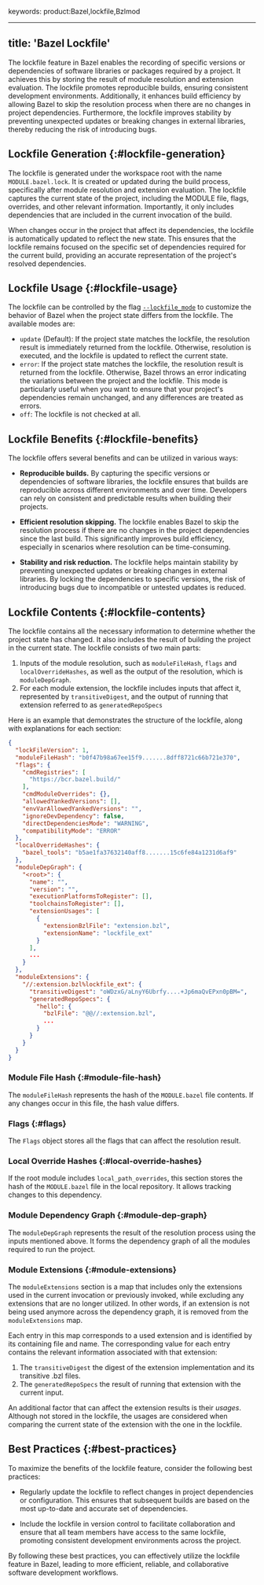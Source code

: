 keywords: product:Bazel,lockfile,Bzlmod

---
title: 'Bazel Lockfile'
---

The lockfile feature in Bazel enables the recording of specific versions or
dependencies of software libraries or packages required by a project. It
achieves this by storing the result of module resolution and extension
evaluation. The lockfile promotes reproducible builds, ensuring consistent
development environments. Additionally, it enhances build efficiency by allowing
Bazel to skip the resolution process when there are no changes in project
dependencies. Furthermore, the lockfile improves stability by preventing
unexpected updates or breaking changes in external libraries, thereby reducing
the risk of introducing bugs.

## Lockfile Generation {:#lockfile-generation}

The lockfile is generated under the workspace root with the name
`MODULE.bazel.lock`. It is created or updated during the build process,
specifically after module resolution and extension evaluation. The lockfile
captures the current state of the project, including the MODULE file, flags,
overrides, and other relevant information. Importantly, it only includes
dependencies that are included in the current invocation of the build.

When changes occur in the project that affect its dependencies, the lockfile is
automatically updated to reflect the new state. This ensures that the lockfile
remains focused on the specific set of dependencies required for the current
build, providing an accurate representation of the project's resolved
dependencies.

## Lockfile Usage {:#lockfile-usage}

The lockfile can be controlled by the flag
[`--lockfile_mode`](/versions/7.1.0/reference/command-line-reference#flag--lockfile_mode) to
customize the behavior of Bazel when the project state differs from the
lockfile. The available modes are:

*   `update` (Default): If the project state matches the lockfile, the
    resolution result is immediately returned from the lockfile. Otherwise,
    resolution is executed, and the lockfile is updated to reflect the current
    state.
*   `error`: If the project state matches the lockfile, the resolution result is
    returned from the lockfile. Otherwise, Bazel throws an error indicating the
    variations between the project and the lockfile. This mode is particularly
    useful when you want to ensure that your project's dependencies remain
    unchanged, and any differences are treated as errors.
*   `off`: The lockfile is not checked at all.

## Lockfile Benefits {:#lockfile-benefits}

The lockfile offers several benefits and can be utilized in various ways:

-   **Reproducible builds.** By capturing the specific versions or dependencies
    of software libraries, the lockfile ensures that builds are reproducible
    across different environments and over time. Developers can rely on
    consistent and predictable results when building their projects.

-   **Efficient resolution skipping.** The lockfile enables Bazel to skip the
    resolution process if there are no changes in the project dependencies since
    the last build. This significantly improves build efficiency, especially in
    scenarios where resolution can be time-consuming.

-   **Stability and risk reduction.** The lockfile helps maintain stability by
    preventing unexpected updates or breaking changes in external libraries. By
    locking the dependencies to specific versions, the risk of introducing bugs
    due to incompatible or untested updates is reduced.

## Lockfile Contents {:#lockfile-contents}

The lockfile contains all the necessary information to determine whether the
project state has changed. It also includes the result of building the project
in the current state. The lockfile consists of two main parts:

1.  Inputs of the module resolution, such as `moduleFileHash`, `flags` and
    `localOverrideHashes`, as well as the output of the resolution, which is
    `moduleDepGraph`.
2.  For each module extension, the lockfile includes inputs that affect it,
    represented by `transitiveDigest`, and the output of running that extension
    referred to as `generatedRepoSpecs`

Here is an example that demonstrates the structure of the lockfile, along with
explanations for each section:

```json
{
  "lockFileVersion": 1,
  "moduleFileHash": "b0f47b98a67ee15f9.......8dff8721c66b721e370",
  "flags": {
    "cmdRegistries": [
      "https://bcr.bazel.build/"
    ],
    "cmdModuleOverrides": {},
    "allowedYankedVersions": [],
    "envVarAllowedYankedVersions": "",
    "ignoreDevDependency": false,
    "directDependenciesMode": "WARNING",
    "compatibilityMode": "ERROR"
  },
  "localOverrideHashes": {
    "bazel_tools": "b5ae1fa37632140aff8.......15c6fe84a1231d6af9"
  },
  "moduleDepGraph": {
    "<root>": {
      "name": "",
      "version": "",
      "executionPlatformsToRegister": [],
      "toolchainsToRegister": [],
      "extensionUsages": [
        {
          "extensionBzlFile": "extension.bzl",
          "extensionName": "lockfile_ext"
        }
      ],
      ...
    }
  },
  "moduleExtensions": {
    "//:extension.bzl%lockfile_ext": {
      "transitiveDigest": "oWDzxG/aLnyY6Ubrfy....+Jp6maQvEPxn0pBM=",
      "generatedRepoSpecs": {
        "hello": {
          "bzlFile": "@@//:extension.bzl",
          ...
        }
      }
    }
  }
}
```

### Module File Hash {:#module-file-hash}

The `moduleFileHash` represents the hash of the `MODULE.bazel` file contents. If
any changes occur in this file, the hash value differs.

### Flags {:#flags}

The `Flags` object stores all the flags that can affect the resolution result.

### Local Override Hashes {:#local-override-hashes}

If the root module includes `local_path_overrides`, this section stores the hash
of the `MODULE.bazel` file in the local repository. It allows tracking changes
to this dependency.

### Module Dependency Graph {:#module-dep-graph}

The `moduleDepGraph` represents the result of the resolution process using the
inputs mentioned above. It forms the dependency graph of all the modules
required to run the project.

### Module Extensions {:#module-extensions}

The `moduleExtensions` section is a map that includes only the extensions used
in the current invocation or previously invoked, while excluding any extensions
that are no longer utilized. In other words, if an extension is not being used
anymore across the dependency graph, it is removed from the `moduleExtensions`
map.

Each entry in this map corresponds to a used extension and is identified by its
containing file and name. The corresponding value for each entry contains the
relevant information associated with that extension:

1.  The `transitiveDigest` the digest of the extension implementation and its
    transitive .bzl files.
2.  The `generatedRepoSpecs` the result of running that extension with the
    current input.

An additional factor that can affect the extension results is their _usages_.
Although not stored in the lockfile, the usages are considered when comparing
the current state of the extension with the one in the lockfile.

## Best Practices {:#best-practices}

To maximize the benefits of the lockfile feature, consider the following best
practices:

*   Regularly update the lockfile to reflect changes in project dependencies or
    configuration. This ensures that subsequent builds are based on the most
    up-to-date and accurate set of dependencies.

*   Include the lockfile in version control to facilitate collaboration and
    ensure that all team members have access to the same lockfile, promoting
    consistent development environments across the project.

By following these best practices, you can effectively utilize the lockfile
feature in Bazel, leading to more efficient, reliable, and collaborative
software development workflows.